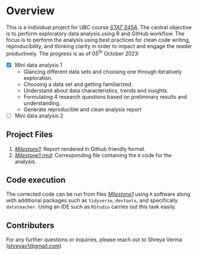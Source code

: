 # Overview

This is a individual project for UBC course [*STAT 545A*](https://stat545.stat.ubc.ca/syllabus-545a/). The central objective is to perform exploratory data analysis using R and GitHub workflow. The focus is to perform the analysis using best practices for clean code writing, reproducibility, and thinking clarity in order to impact and engage the reader productively. The progress is as of 05<sup>th</sup> October 2023:

-   [x] Mini data analysis 1
    -   Glancing different data sets and choosing one through iteratively exploration.
    -   Choosing a data set and getting familiarized.
    -   Understand about data characteristics, trends and insights.
    -   Formulating 4 research questions based on preliminary results and understanding.
    -   Generate reproducible and clean analysis report
-   [ ] Mini data analysis 2

## Project Files

1.  [*Milestone1*](/Milestone 1.md): Report rendered in Github friendly format.
2.  [*Milestone1.rmd*](/Milestone1.rmd): Corresponding file containing the `R` code for the analysis.

## Code execution

The corrected code can be run from files [*Milestone1*](/Milestone1.Rmd) using `R` software along with additional packages such as `tidyverse`, `devtools`, and specifically `datateacher`. Using an IDE such as `RStudio` carries out this task easily.

## Contributers

For any further questions or inquiries, please reach out to Shreya Verma ([shreyav1\@gmail.com](mailto:shreyav1@gmail.com){.email})
